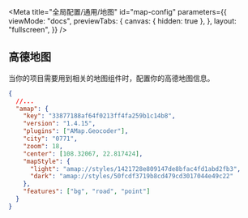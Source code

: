 
<Meta
  title="全局配置/通用/地图"
  id="map-config"
  parameters={{
    viewMode: "docs",
    previewTabs: {
      canvas: { hidden: true },
    },
    layout: "fullscreen",
  }}
/>

## 高德地图

当你的项目需要用到相关的地图组件时，配置你的高德地图信息。

```json
{
  //...
  "amap": {
    "key": "33877188af64f0213ff4fa259b1c14b8",
    "version": "1.4.15",
    "plugins": ["AMap.Geocoder"],
    "city": "0771",
    "zoom": 18,
    "center": [108.32067, 22.817424],
    "mapStyle": {
      "light": "amap://styles/1421728e809147de8bfac4fd1abd2fb3",
      "dark": "amap://styles/50fcdf3719b8cd479cd3017044e49c22"
    },
    "features": ["bg", "road", "point"]
  }
}
```
